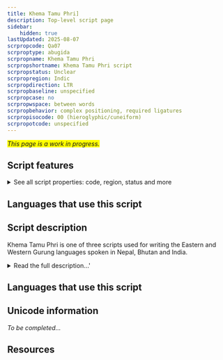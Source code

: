 ```yaml
---
title: Khema Tamu Phri]
description: Top-level script page
sidebar:
    hidden: true
lastUpdated: 2025-08-07
scrpropcode: Qa07
scrproptype: abugida
scrpropname: Khema Tamu Phri
scrpropshortname: Khema Tamu Phri script
scrpropstatus: Unclear
scrpropregion: Indic
scrpropdirection: LTR
scrpropbaseline: unspecified
scrpropcase: no
scrpropwspace: between words
scrpropbehavior: complex positioning, required ligatures
scrpropisocode: 00 (hieroglyphic/cuneiform)
scrpropotcode: unspecified
---
```


<span style='background-color:yellow'>_This page is a work in progress._</span>


## Script features

<details>
<summary> See all script properties: code, region, status and more</summary>
<ScriptInfo />
</details>

## Languages that use this script

<WsList script='Qa07' wsMax='5' />

## Script description

Khema Tamu Phri is one of three scripts used for writing the Eastern and Western Gurung languages spoken in Nepal, Bhutan and India.

<details><summary>Read the full description...'</summary>_Not yet available._</details>

## Languages that use this script

<WsList script='Qa07' wsMax='5' />

## Unicode information

_To be completed..._

## Resources

<ScriptResources detailSummary='seemore' />

